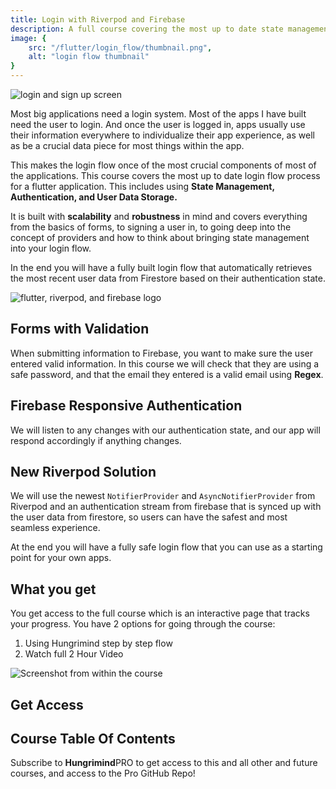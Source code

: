 ```yaml
---
title: Login with Riverpod and Firebase
description: A full course covering the most up to date state management login flow with Riverpod and Firebase.
image: {
    src: "/flutter/login_flow/thumbnail.png",
    alt: "login flow thumbnail"
}
---
```


![login and sign up screen](/images/course_showcase.png)

Most big applications need a login system. Most of the apps I have built need the user to login. And once the user is logged in, apps usually use their information everywhere to individualize their app experience, as well as be a crucial data piece for most things within the app. 

This makes the login flow once of the most crucial components of most of the applications. This course covers the most up to date login flow process for a flutter application. This includes using **State Management, Authentication, and User Data Storage.**

It is built with **scalability** and **robustness** in mind and covers everything from the basics of forms, to signing a user in, to going deep into the concept of providers and how to think about bringing state management into your login flow.

In the end you will have a fully built login flow that automatically retrieves the most recent user data from Firestore based on their authentication state.


![flutter, riverpod, and firebase logo](/images/course_thumbnail.png)

## Forms with Validation
When submitting information to Firebase, you want to make sure the user entered valid information. In this course we will check that they are using a safe password, and that the email they entered is a valid email using **Regex**.

## Firebase Responsive Authentication
We will listen to any changes with our authentication state, and our app will respond accordingly if anything changes.

## New Riverpod Solution
We will use the newest `NotifierProvider` and `AsyncNotifierProvider` from Riverpod and an authentication stream from firebase that is synced up with the user data from firestore, so users can have the safest and most seamless experience.

At the end you will have a fully safe login flow that you can use as a starting point for your own apps. 

## What you get
You get access to the full course which is an interactive page that tracks your progress. You have 2 options for going through the course:
1. Using Hungrimind step by step flow
2. Watch full 2 Hour Video

![Screenshot from within the course](/images/course_preview.png)

## Get Access

<Purchase/>


## Course Table Of Contents 
<LeftSidebar currentPage="flutter/login_with_riverpod_and_firebase" sidebar={COURSESIDEBAR.en} isCourse={false}/>



Subscribe to <b class="text-lg font-bold">Hungrimind</b><span class="bg-purple-400 mb-4 text-white font-semibold mr-2 px-2.5 py-0.5 rounded ml-2">PRO</span> to get access to this and all other and future courses, and access to the Pro GitHub Repo!
